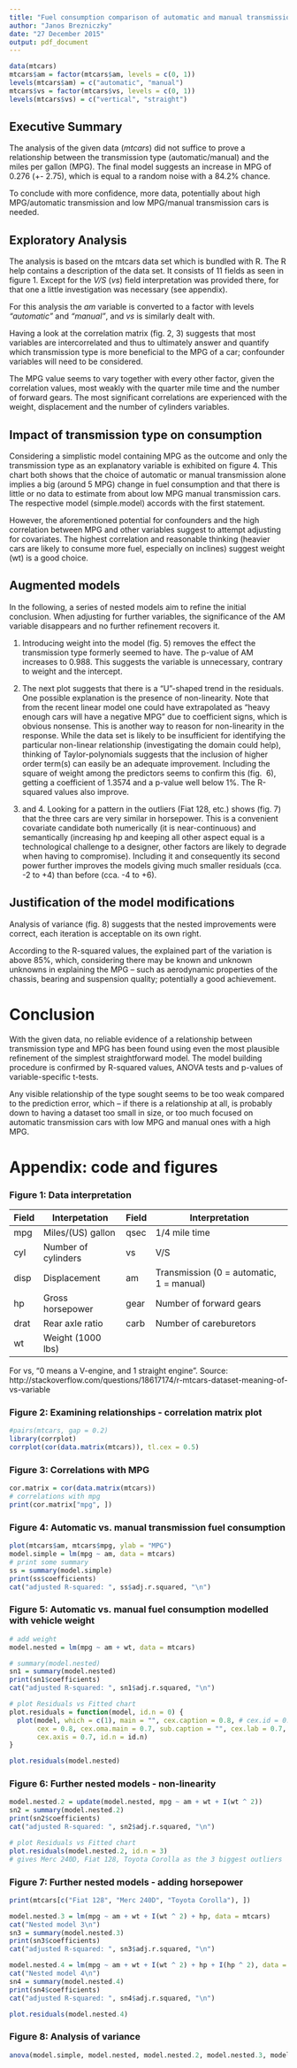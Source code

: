 ```yaml
---
title: "Fuel consumption comparison of automatic and manual transmission cars"
author: "Janos Brezniczky"
date: "27 December 2015"
output: pdf_document
---
```


```r
data(mtcars)
mtcars$am = factor(mtcars$am, levels = c(0, 1))
levels(mtcars$am) = c("automatic", "manual")
mtcars$vs = factor(mtcars$vs, levels = c(0, 1))
levels(mtcars$vs) = c("vertical", "straight")
```

## Executive Summary

The analysis of the given data (_mtcars_) did not suffice to prove a 
relationship between the transmission type (automatic/manual) and the miles per 
gallon (MPG). The final model suggests an increase in MPG of 0.276 (+- 2.75), 
which is equal to a random noise with a 84.2% chance.

To conclude with more confidence, more data, potentially about high MPG/automatic 
transmission and low MPG/manual transmission cars is needed.

## Exploratory Analysis

The analysis is based on the mtcars data set which is bundled with R. The R help
contains a description of the data set. It consists of 11 fields as seen in
figure 1. Except for the _V/S_ (_vs_) field interpretation was provided there, 
for that one a little investigation was necessary (see appendix).

For this analysis the _am_ variable is converted to a factor with levels
_"automatic"_ and _"manual"_, and _vs_ is similarly dealt with.

Having a look at the correlation matrix (fig. 2, 3) suggests that most variables 
are intercorrelated and thus to ultimately answer and quantify which transmission
type is more beneficial to the MPG of a car; confounder variables will need to 
be considered.

The MPG value seems to vary together with every other factor, given the 
correlation values, most weakly with the quarter mile time and the number of 
forward gears. The most significant correlations are experienced with
the weight, displacement and the number of cylinders variables.

## Impact of transmission type on consumption

Considering a simplistic model containing MPG as the outcome and only the 
transmission type as an explanatory variable is exhibited on figure 4. This 
chart both shows that the choice of automatic or manual transmission alone 
implies a big (around 5 MPG) change in fuel consumption and that there is little
or no data to estimate from about low MPG manual transmission cars.
The respective model (simple.model) accords with the first statement.

However, the aforementioned potential for confounders and the high correlation 
between MPG and other variables suggest to attempt adjusting for covariates.
The highest correlation and reasonable thinking (heavier cars are likely to 
consume more fuel, especially on inclines) suggest weight (wt) is a good 
choice.

## Augmented models

In the following, a series of nested models aim to refine the initial
conclusion. When adjusting for further variables, the significance of the AM
variable disappears and no further refinement recovers it.

1. Introducing weight into the model (fig. 5) removes the effect the 
transmission type formerly seemed to have. The p-value of AM increases to 0.988.
This suggests the variable is unnecessary, contrary to weight and the intercept.

2. The next plot suggests that there is a "U"-shaped trend in the residuals. One 
possible explanation is the presence of non-linearity. Note that from the recent
linear model one could have extrapolated as "heavy enough cars will have a 
negative MPG" due to coefficient signs, which is obvious nonsense. This is 
another way to reason for non-linearity in the response.
While the data set is likely to be insufficient for identifying the particular
non-linear relationship (investigating the domain could help), thinking of 
Taylor-polynomials suggests that the inclusion of higher order term(s) can 
easily be an adequate improvement.
Including the square of weight among the predictors seems to confirm this (fig. 
6), getting a coefficient of 1.3574 and a p-value well below 1%. The R-squared 
values also improve.

3. and 4. Looking for a pattern in the outliers (Fiat 128, etc.) shows (fig. 7)
that the three cars are very similar in horsepower. This is a convenient covariate 
candidate both numerically (it is near-continuous) and semantically (increasing 
hp and keeping all other aspect equal is a technological challenge to a 
designer, other factors are likely to degrade when having to compromise).
Including it and consequently its second power further improves the models 
giving much smaller residuals (cca. -2 to +4) than before (cca. -4 to +6).

## Justification of the model modifications

Analysis of variance (fig. 8) suggests that the nested improvements were 
correct, each iteration is acceptable on its own right.

According to the R-squared values, the explained part of the variation is above
85%, which, considering there may be known and unknown unknowns in explaining 
the MPG -- such as aerodynamic properties of the chassis, bearing and suspension 
quality; potentially a good achievement.

# Conclusion

With the given data, no reliable evidence of a relationship between 
transmission type and MPG has been found using even the most plausible 
refinement of the simplest straightforward model.
The model building procedure is confirmed by R-squared values, ANOVA tests and
p-values of variable-specific t-tests.

Any visible relationship of the type sought seems to be too weak compared to the 
prediction error, which -- if there is a relationship at all, is probably down 
to having a dataset too small in size, or too much focused on automatic 
transmission cars with low MPG and manual ones with a high MPG.

# Appendix: code and figures

### Figure 1: Data interpretation

Field|Interpetation|Field|Interpretation
-----|-------------|-----|--------------
mpg|Miles/(US) gallon|qsec|1/4 mile time
cyl|Number of cylinders|vs|V/S
disp|Displacement|am|Transmission (0 = automatic, 1 = manual)
hp|Gross horsepower|gear|Number of forward gears
drat|Rear axle ratio|carb|Number of careburetors
wt|Weight (1000 lbs)||

For vs, "0 means a V-engine, and 1 straight engine". Source:
http://stackoverflow.com/questions/18617174/r-mtcars-dataset-meaning-of-vs-variable

<!-- TODO: a ggplot2 alternative, if exists, is preferred (use alpha) -->
### Figure 2: Examining relationships - correlation matrix plot
```r
#pairs(mtcars, gap = 0.2)
library(corrplot)
corrplot(cor(data.matrix(mtcars)), tl.cex = 0.5)
```

### Figure 3: Correlations with MPG
```r
cor.matrix = cor(data.matrix(mtcars))
# correlations with mpg
print(cor.matrix["mpg", ])
```

### Figure 4: Automatic vs. manual transmission fuel consumption

```r
plot(mtcars$am, mtcars$mpg, ylab = "MPG")
model.simple = lm(mpg ~ am, data = mtcars)
# print some summary
ss = summary(model.simple)
print(ss$coefficients)
cat("adjusted R-squared: ", ss$adj.r.squared, "\n")
```

### Figure 5: Automatic vs. manual fuel consumption modelled with vehicle weight
```r
# add weight
model.nested = lm(mpg ~ am + wt, data = mtcars)

# summary(model.nested)
sn1 = summary(model.nested)
print(sn1$coefficients)
cat("adjusted R-squared: ", sn1$adj.r.squared, "\n")

# plot Residuals vs Fitted chart
plot.residuals = function(model, id.n = 0) {
  plot(model, which = c(1), main = "", cex.caption = 0.8, # cex.id = 0.4, 
       cex = 0.8, cex.oma.main = 0.7, sub.caption = "", cex.lab = 0.7, 
       cex.axis = 0.7, id.n = id.n)
}

plot.residuals(model.nested)
```

### Figure 6: Further nested models - non-linearity
```r
model.nested.2 = update(model.nested, mpg ~ am + wt + I(wt ^ 2))
sn2 = summary(model.nested.2)
print(sn2$coefficients)
cat("adjusted R-squared: ", sn2$adj.r.squared, "\n")

# plot Residuals vs Fitted chart
plot.residuals(model.nested.2, id.n = 3)
# gives Merc 240D, Fiat 128, Toyota Corolla as the 3 biggest outliers
```

### Figure 7: Further nested models - adding horsepower
```r
print(mtcars[c("Fiat 128", "Merc 240D", "Toyota Corolla"), ])

model.nested.3 = lm(mpg ~ am + wt + I(wt ^ 2) + hp, data = mtcars)
cat("Nested model 3\n")
sn3 = summary(model.nested.3)
print(sn3$coefficients)
cat("adjusted R-squared: ", sn3$adj.r.squared, "\n")

model.nested.4 = lm(mpg ~ am + wt + I(wt ^ 2) + hp + I(hp ^ 2), data = mtcars)
cat("Nested model 4\n")
sn4 = summary(model.nested.4)
print(sn4$coefficients)
cat("adjusted R-squared: ", sn4$adj.r.squared, "\n")

plot.residuals(model.nested.4)
```

### Figure 8: Analysis of variance

```r
anova(model.simple, model.nested, model.nested.2, model.nested.3, model.nested.4)
```
